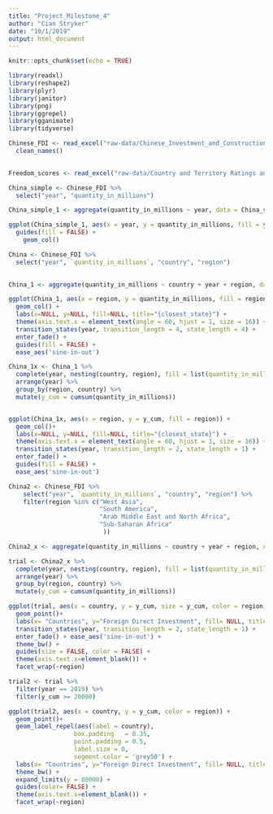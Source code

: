 ```yaml
---
title: "Project_Milestone_4"
author: "Cian Stryker"
date: "10/1/2019"
output: html_document
---
```


```r
knitr::opts_chunk$set(echo = TRUE)

library(readxl)
library(reshape2)
library(plyr)
library(janitor)
library(png)
library(ggrepel)
library(gganimate)
library(tidyverse)
```

```r
Chinese_FDI <- read_excel("raw-data/Chinese_Investment_and_Construction.xlsx", skip = 4) %>%
  clean_names()
 
```


```r
Freedom_scores <- read_excel("raw-data/Country and Territory Ratings and Statuses FIW1973-2018.xlsx")

```

```r
China_simple <- Chinese_FDI %>%
  select("year", "quantity_in_millions")

China_simple_1 <- aggregate(quantity_in_millions ~ year, data = China_simple, FUN = sum)

ggplot(China_simple_1, aes(x = year, y = quantity_in_millions, fill = year)) +
  guides(fill = FALSE) +
    geom_col()
```

```r
China <- Chinese_FDI %>%
  select("year", `quantity_in_millions`, "country", "region") 
  

China_1 <- aggregate(quantity_in_millions ~ country + year + region, data = China, FUN = sum)

ggplot(China_1, aes(x = region, y = quantity_in_millions, fill = region)) + 
  geom_col() +
  labs(x=NULL, y=NULL, fill=NULL, title="{closest_state}") +
  theme(axis.text.x = element_text(angle = 60, hjust = 1, size = 16)) +
  transition_states(year, transition_length = 4, state_length = 4) +
  enter_fade() + 
  guides(fill = FALSE) +
  ease_aes('sine-in-out')

```

```r
China_1x <- China_1 %>%
  complete(year, nesting(country, region), fill = list(quantity_in_millions=0)) %>%
  arrange(year) %>%
  group_by(region, country) %>%
  mutate(y_cum = cumsum(quantity_in_millions))


ggplot(China_1x, aes(x = region, y = y_cum, fill = region)) +
  geom_col()+
  labs(x=NULL, y=NULL, fill=NULL, title="{closest_state}") +
  theme(axis.text.x = element_text(angle = 60, hjust = 1, size = 16)) +
  transition_states(year, transition_length = 2, state_length = 1) +
  enter_fade() + 
  guides(fill = FALSE) +
  ease_aes('sine-in-out') 
```

```r
China2 <- Chinese_FDI %>% 
    select("year", `quantity_in_millions`, "country", "region") %>%
    filter(region %in% c("West Asia", 
                         "South America",
                         "Arab Middle East and North Africa",
                         "Sub-Saharan Africa"
                          ))

China2_x <- aggregate(quantity_in_millions ~ country + year + region, data = China2, FUN = sum)


```

```r

trial <- China2_x %>%
  complete(year, nesting(country, region), fill = list(quantity_in_millions=0)) %>%
  arrange(year) %>%
  group_by(region, country) %>%
  mutate(y_cum = cumsum(quantity_in_millions))

ggplot(trial, aes(x = country, y = y_cum, size = y_cum, color = region)) +
  geom_point()+
  labs(x= "Countries", y="Foreign Direct Investment", fill= NULL, title="Year: {closest_state}") +
  transition_states(year, transition_length = 2, state_length = 1) +
  enter_fade() + ease_aes('sine-in-out') + 
  theme_bw() +
  guides(size = FALSE, color = FALSE) +
  theme(axis.text.x=element_blank()) +
  facet_wrap(~region)
```

```r
trial2 <- trial %>%
  filter(year == 2019) %>%
  filter(y_cum >= 20000)

ggplot(trial2, aes(x = country, y = y_cum, color = region)) +
  geom_point()+
  geom_label_repel(aes(label = country),
                  box.padding   = 0.35, 
                  point.padding = 0.5,
                  label.size = 0,
                  segment.color = 'grey50') +
  labs(x= "Countries", y="Foreign Direct Investment", fill= NULL, title="Top BRI Investment Countries") +
  theme_bw() +
  expand_limits(y = 80000) +
  guides(color= FALSE) +
  theme(axis.text.x=element_blank()) +
  facet_wrap(~region)

```

